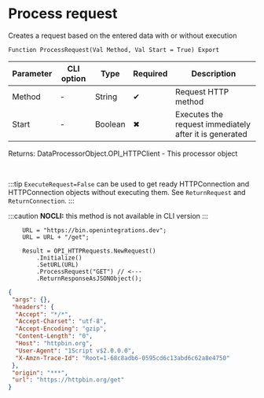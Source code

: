 ﻿---
sidebar_position: 1
description: Process request  and other functions to work with HTTP-client in the Open Integration Package, a free open-source integration library for 1C:Enterprise 8, OneScript and CLI
keywords: [1C, 1С, 1С:Enterprise, 1С:Enterprise 8.3, API, Integration, Services, Exchange, OneScript, CLI, HTTP-client]
---


# Process request 
 Creates a request based on the entered data with or without execution



`Function ProcessRequest(Val Method, Val Start = True) Export`

  | Parameter | CLI option | Type | Required | Description |
  |-|-|-|-|-|
  | Method | - | String | &#x2714; | Request HTTP method |
  | Start | - | Boolean | &#x2716; | Executes the request immediately after it is generated |

  
  Returns:  DataProcessorObject.OPI_HTTPClient - This processor object

<br/>

:::tip
`ExecuteRequest=False` can be used to get ready HTTPConnection and HTTPConnection objects without executing them. See `ReturnRequest` and `ReturnConnection`.
:::

:::caution
**NOCLI:** this method is not available in CLI version
:::
<br/>


```bsl title="1C:Enterprise/OneScript code example"
    URL = "https://bin.openintegrations.dev";
    URL = URL + "/get";

    Result = OPI_HTTPRequests.NewRequest()
        .Initialize()
        .SetURL(URL)
        .ProcessRequest("GET") // <---
        .ReturnResponseAsJSONObject();
```
 



```json title="Result"
{
 "args": {},
 "headers": {
  "Accept": "*/*",
  "Accept-Charset": "utf-8",
  "Accept-Encoding": "gzip",
  "Content-Length": "0",
  "Host": "httpbin.org",
  "User-Agent": "1Script v$2.0.0.0",
  "X-Amzn-Trace-Id": "Root=1-68c8adb6-0595cd6c13abd6c62a8e4750"
 },
 "origin": "***",
 "url": "https://httpbin.org/get"
}
```

